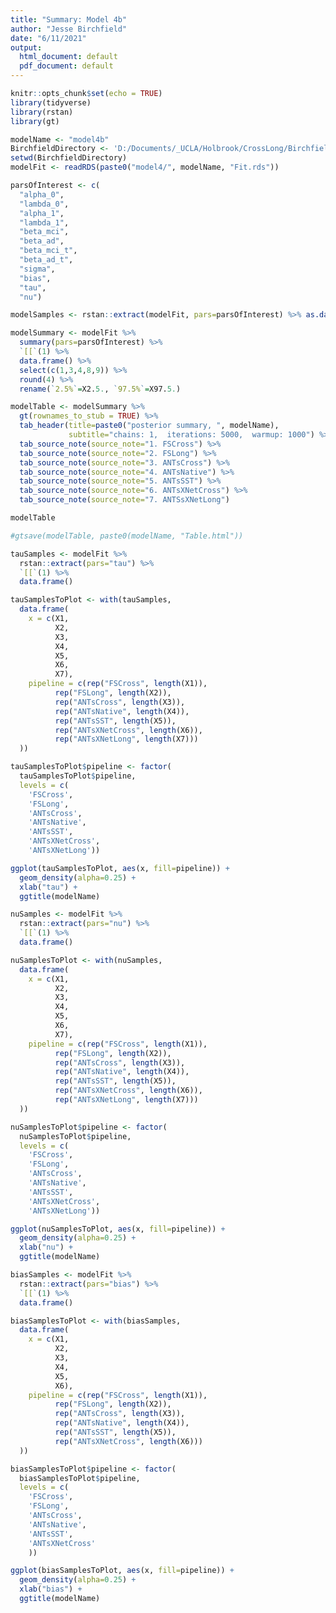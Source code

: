 ```yaml
---
title: "Summary: Model 4b"
author: "Jesse Birchfield"
date: "6/11/2021"
output:
  html_document: default
  pdf_document: default
---
```


```r
knitr::opts_chunk$set(echo = TRUE)
library(tidyverse)
library(rstan) 
library(gt)

modelName <- "model4b"
BirchfieldDirectory <- 'D:/Documents/_UCLA/Holbrook/CrossLong/Birchfield/'
setwd(BirchfieldDirectory)
modelFit <- readRDS(paste0("model4/", modelName, "Fit.rds"))

```
\n\n
```r

parsOfInterest <- c(
  "alpha_0",
  "lambda_0",
  "alpha_1",
  "lambda_1",
  "beta_mci",
  "beta_ad",
  "beta_mci_t",
  "beta_ad_t",
  "sigma",
  "bias",
  "tau",
  "nu")

modelSamples <- rstan::extract(modelFit, pars=parsOfInterest) %>% as.data.frame()

modelSummary <- modelFit %>% 
  summary(pars=parsOfInterest) %>% 
  `[[`(1) %>% 
  data.frame() %>% 
  select(c(1,3,4,8,9)) %>% 
  round(4) %>% 
  rename(`2.5%`=X2.5., `97.5%`=X97.5.)

modelTable <- modelSummary %>% 
  gt(rownames_to_stub = TRUE) %>%
  tab_header(title=paste0("posterior summary, ", modelName),
             subtitle="chains: 1,  iterations: 5000,  warmup: 1000") %>%
  tab_source_note(source_note="1. FSCross") %>%
  tab_source_note(source_note="2. FSLong") %>%
  tab_source_note(source_note="3. ANTsCross") %>%
  tab_source_note(source_note="4. ANTsNative") %>%
  tab_source_note(source_note="5. ANTsSST") %>%
  tab_source_note(source_note="6. ANTsXNetCross") %>%
  tab_source_note(source_note="7. ANTSsXNetLong")

modelTable

#gtsave(modelTable, paste0(modelName, "Table.html"))

```
\n\n
```r

tauSamples <- modelFit %>% 
  rstan::extract(pars="tau") %>% 
  `[[`(1) %>% 
  data.frame()

tauSamplesToPlot <- with(tauSamples,
  data.frame(
    x = c(X1,
          X2,
          X3,
          X4,
          X5,
          X6,
          X7),
    pipeline = c(rep("FSCross", length(X1)),
          rep("FSLong", length(X2)),
          rep("ANTsCross", length(X3)),
          rep("ANTsNative", length(X4)),
          rep("ANTsSST", length(X5)),
          rep("ANTsXNetCross", length(X6)),
          rep("ANTsXNetLong", length(X7)))
  ))

tauSamplesToPlot$pipeline <- factor(
  tauSamplesToPlot$pipeline,
  levels = c(
    'FSCross',
    'FSLong',
    'ANTsCross',
    'ANTsNative',
    'ANTsSST',
    'ANTsXNetCross',
    'ANTsXNetLong'))

ggplot(tauSamplesToPlot, aes(x, fill=pipeline)) + 
  geom_density(alpha=0.25) + 
  xlab("tau") + 
  ggtitle(modelName)

```

\n\n
```r

nuSamples <- modelFit %>% 
  rstan::extract(pars="nu") %>% 
  `[[`(1) %>% 
  data.frame()

nuSamplesToPlot <- with(nuSamples,
  data.frame(
    x = c(X1,
          X2,
          X3,
          X4,
          X5,
          X6,
          X7),
    pipeline = c(rep("FSCross", length(X1)),
          rep("FSLong", length(X2)),
          rep("ANTsCross", length(X3)),
          rep("ANTsNative", length(X4)),
          rep("ANTsSST", length(X5)),
          rep("ANTsXNetCross", length(X6)),
          rep("ANTsXNetLong", length(X7)))
  ))

nuSamplesToPlot$pipeline <- factor(
  nuSamplesToPlot$pipeline,
  levels = c(
    'FSCross',
    'FSLong',
    'ANTsCross',
    'ANTsNative',
    'ANTsSST',
    'ANTsXNetCross',
    'ANTsXNetLong'))

ggplot(nuSamplesToPlot, aes(x, fill=pipeline)) + 
  geom_density(alpha=0.25) + 
  xlab("nu") + 
  ggtitle(modelName)

```

```r
biasSamples <- modelFit %>% 
  rstan::extract(pars="bias") %>% 
  `[[`(1) %>% 
  data.frame()

biasSamplesToPlot <- with(biasSamples,
  data.frame(
    x = c(X1,
          X2,
          X3,
          X4,
          X5,
          X6),
    pipeline = c(rep("FSCross", length(X1)),
          rep("FSLong", length(X2)),
          rep("ANTsCross", length(X3)),
          rep("ANTsNative", length(X4)),
          rep("ANTsSST", length(X5)),
          rep("ANTsXNetCross", length(X6)))
  ))

biasSamplesToPlot$pipeline <- factor(
  biasSamplesToPlot$pipeline,
  levels = c(
    'FSCross',
    'FSLong',
    'ANTsCross',
    'ANTsNative',
    'ANTsSST',
    'ANTsXNetCross'
    ))

ggplot(biasSamplesToPlot, aes(x, fill=pipeline)) + 
  geom_density(alpha=0.25) + 
  xlab("bias") + 
  ggtitle(modelName)

```
